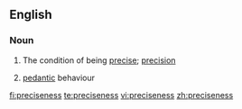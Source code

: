 ==English==

===Noun===
{{en-noun|es|-}}

# The condition of being [[precise]]; [[precision]]
# {{context|dated|lang=en}} [[pedantic]] behaviour

[[fi:preciseness]]
[[te:preciseness]]
[[vi:preciseness]]
[[zh:preciseness]]